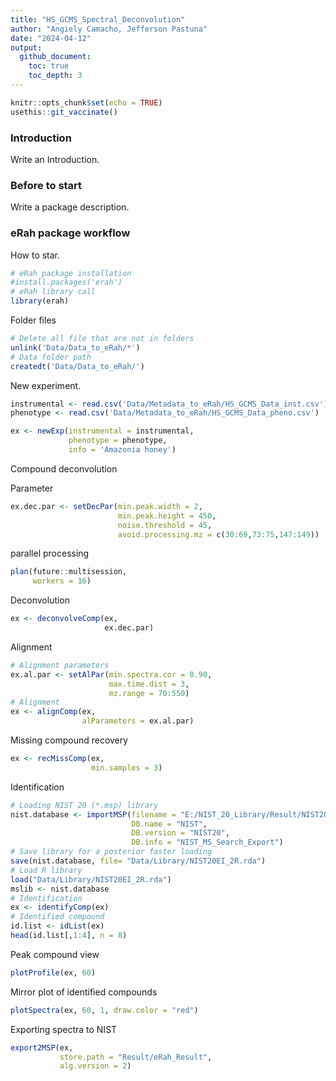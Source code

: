 ```yaml
---
title: "HS_GCMS_Spectral_Deconvolution"
author: "Angiely Camacho, Jefferson Pastuna"
date: "2024-04-12"
output:
  github_document:
    toc: true
    toc_depth: 3
---
```


```r

knitr::opts_chunk$set(echo = TRUE)
usethis::git_vaccinate()

```

### Introduction

Write an Introduction.

### Before to start

Write a package description.

### eRah package workflow

How to star.

```r

# eRah package installation
#install.packages('erah')
# eRah library call
library(erah)

```

Folder files

```r

# Delete all file that are not in folders
unlink('Data/Data_to_eRah/*')
# Data folder path
createdt('Data/Data_to_eRah/')

```

New experiment.


```r

instrumental <- read.csv('Data/Metadata_to_eRah/HS_GCMS_Data_inst.csv')
phenotype <- read.csv('Data/Metadata_to_eRah/HS_GCMS_Data_pheno.csv')

ex <- newExp(instrumental = instrumental,
             phenotype = phenotype,
             info = 'Amazonia honey')

```

Compound deconvolution

Parameter

```r

ex.dec.par <- setDecPar(min.peak.width = 2,
                        min.peak.height = 450,
                        noise.threshold = 45,
                        avoid.processing.mz = c(30:69,73:75,147:149))

```

parallel processing

```r

plan(future::multisession,
     workers = 16)

```

Deconvolution

```r

ex <- deconvolveComp(ex,
                     ex.dec.par)

```

Alignment

```r

# Alignment parameters
ex.al.par <- setAlPar(min.spectra.cor = 0.90,
                      max.time.dist = 3,
                      mz.range = 70:550)
# Alignment
ex <- alignComp(ex,
                alParameters = ex.al.par)

```

Missing compound recovery


```r

ex <- recMissComp(ex,
                  min.samples = 3)

```

Identification

```r

# Loading NIST 20 (*.msp) library
nist.database <- importMSP(filename = "E:/NIST_20_Library/Result/NIST20EI_2R.MSP",
                           DB.name = "NIST",
                           DB.version = "NIST20",
                           DB.info = "NIST_MS_Search_Export")
# Save library for a posterior faster loading
save(nist.database, file= "Data/Library/NIST20EI_2R.rda")
# Load R library
load("Data/Library/NIST20EI_2R.rda")
mslib <- nist.database
# Identification
ex <- identifyComp(ex)
# Identified compound
id.list <- idList(ex)
head(id.list[,1:4], n = 8)

```

Peak compound view

```r

plotProfile(ex, 60)

```

Mirror plot of identified compounds

```r

plotSpectra(ex, 60, 1, draw.color = "red")

```

Exporting spectra to NIST

```r

export2MSP(ex,
           store.path = "Result/eRah_Result",
           alg.version = 2)

```

